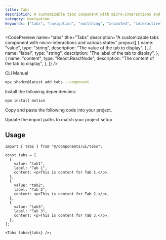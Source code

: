 ```yaml
---
title: Tabs
description: A customizable tabs component with micro-interactions and various states
category: Navigation
keywords: ["tabs", "navigation", "switching", "animated", "interactive"]
---
```


<CodePreview
  name="tabs"
  title="Tabs"
  description="A customizable tabs component with micro-interactions and various states"
  props={[
    {
      name: "value",
      type: "string",
      description: "The value of the tab to display",
    },
    {
      name: "label",
      type: "string",
      description: "The label of the tab to display",
    },
    {
      name: "content",
      type: "React.ReactNode",
      description: "The content of the tab to display",
    },
  ]}
/>

<CodeTabs>

<TabsList>
  <TabsTrigger value="cli">CLI</TabsTrigger>
  <TabsTrigger value="manual">Manual</TabsTrigger>
</TabsList>
<TabsContent value="cli">

```bash
npx shadcn@latest add tabs --component
```

</TabsContent>

<TabsContent value="manual">

<Steps>

<Step>Install the following dependencies:</Step>

```bash
npm install motion
```

<Step>Copy and paste the following code into your project.</Step>

<ComponentSource name="tabs" title="components/ui/tabs.tsx" />

<Step>Update the import paths to match your project setup.</Step>

</Steps>

</TabsContent>

</CodeTabs>

## Usage

```tsx showLineNumbers
import { Tabs } from "@/components/ui/tabs";
```

```tsx showLineNumbers
const tabs = [
  {
    value: "tab1",
    label: "Tab 1",
    content: <p>This is content for Tab 1.</p>,
  },
  {
    value: "tab2",
    label: "Tab 2",
    content: <p>This is content for Tab 2.</p>,
  },
  {
    value: "tab3",
    label: "Tab 3",
    content: <p>This is content for Tab 3.</p>,
  },
];

<Tabs tabs={tabs} />;
```
